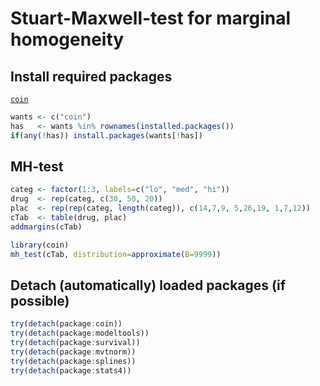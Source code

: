 Stuart-Maxwell-test for marginal homogeneity
=========================

Install required packages
-------------------------

[`coin`](http://cran.r-project.org/package=coin)

```r
wants <- c("coin")
has   <- wants %in% rownames(installed.packages())
if(any(!has)) install.packages(wants[!has])
```

MH-test
-------------------------

```r
categ <- factor(1:3, labels=c("lo", "med", "hi"))
drug  <- rep(categ, c(30, 50, 20))
plac  <- rep(rep(categ, length(categ)), c(14,7,9, 5,26,19, 1,7,12))
cTab  <- table(drug, plac)
addmargins(cTab)
```

```r
library(coin)
mh_test(cTab, distribution=approximate(B=9999))
```

Detach (automatically) loaded packages (if possible)
-------------------------

```r
try(detach(package:coin))
try(detach(package:modeltools))
try(detach(package:survival))
try(detach(package:mvtnorm))
try(detach(package:splines))
try(detach(package:stats4))
```
